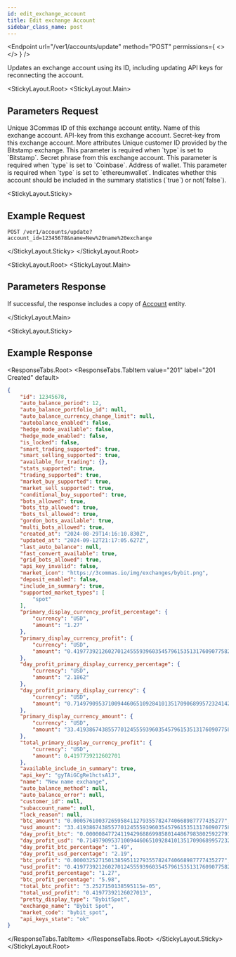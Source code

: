 ```yaml
---
id: edit_exchange_account
title: Edit exchange Account
sidebar_class_name: post
---
```


<Endpoint
  url="/ver1/accounts/update"
  method="POST"
  permissions={
    <>
      <Permission title="Permission" description="ACCOUNTS_WRITE" />
      <Permission title="Security" description="SIGNED" />
    </>
  }
/>

Updates an exchange account using its ID, including updating API keys for reconnecting the account.

<StickyLayout.Root>
<StickyLayout.Main>

## Parameters Request

<ApiParam name='account_id' type='integer' id="account_id" required>
   Unique 3Commas ID of this exchange account entity.
</ApiParam>

<ApiParam name='name' type='string' id="name">
    Name of this exchange account.
</ApiParam>

<ApiParam name='api_key' type='string' id="api_key">
   API-key from this exchange account.
</ApiParam>

<ApiParam name='secret' type='string' id="secret">
   Secret-key from this exchange account.
</ApiParam>

<CollapseAll>
<CollapseAllHeading> More attributes <CollapseAllButton /> </CollapseAllHeading>

<CollapsibleApiParam name="customer_id" type="string" id="customer_id">
  Unique customer ID provided by the Bitstamp exchange.
  This parameter is required when `type` is set to `Bitstamp`.
</CollapsibleApiParam>

<CollapsibleApiParam name="passphrase" type="string" id="passphrase">
   Secret phrase from this exchange account. This parameter is required when `type` is set to `Coinbase`.
</CollapsibleApiParam>

<CollapsibleApiParam name="address" type="string" id="address">
   Address of wallet. This parameter is required when `type` is set to `ethereumwallet`.
</CollapsibleApiParam>

<CollapsibleApiParam name="include_in_summary" type="boolean" id="include_in_summary">
   Indicates whether this account should be included in the summary statistics (`true`) or not(`false`).
</CollapsibleApiParam>
</CollapseAll>
</StickyLayout.Main>

<StickyLayout.Sticky>

## Example Request
```
POST /ver1/accounts/update?account_id=12345678&name=New%20name%20exchange
```
</StickyLayout.Sticky>
</StickyLayout.Root>

<StickyLayout.Root>
<StickyLayout.Main>

## Parameters Response
If successful, the response includes a copy of [Account](0.%20Account%20entity.mdx) entity.

</StickyLayout.Main>

<StickyLayout.Sticky>

## Example Response

<ResponseTabs.Root>
<ResponseTabs.TabItem value="201" label="201 Created" default>

```json
{
    "id": 12345678,
    "auto_balance_period": 12,
    "auto_balance_portfolio_id": null,
    "auto_balance_currency_change_limit": null,
    "autobalance_enabled": false,
    "hedge_mode_available": false,
    "hedge_mode_enabled": false,
    "is_locked": false,
    "smart_trading_supported": true,
    "smart_selling_supported": true,
    "available_for_trading": {},
    "stats_supported": true,
    "trading_supported": true,
    "market_buy_supported": true,
    "market_sell_supported": true,
    "conditional_buy_supported": true,
    "bots_allowed": true,
    "bots_ttp_allowed": true,
    "bots_tsl_allowed": true,
    "gordon_bots_available": true,
    "multi_bots_allowed": true,
    "created_at": "2024-08-29T14:16:10.830Z",
    "updated_at": "2024-09-12T21:17:05.627Z",
    "last_auto_balance": null,
    "fast_convert_available": true,
    "grid_bots_allowed": true,
    "api_key_invalid": false,
    "market_icon": "https://3commas.io/img/exchanges/bybit.png",
    "deposit_enabled": false,
    "include_in_summary": true,
    "supported_market_types": [
        "spot"
    ],
    "primary_display_currency_profit_percentage": {
        "currency": "USD",
        "amount": "1.27"
    },
    "primary_display_currency_profit": {
        "currency": "USD",
        "amount": "0.41977392126027012455593960354579615351317609077582"
    },
    "day_profit_primary_display_currency_percentage": {
        "currency": "USD",
        "amount": "2.1862"
    },
    "day_profit_primary_display_currency": {
        "currency": "USD",
        "amount": "0.71497909537100944606510928410135170906899572324142"
    },
    "primary_display_currency_amount": {
        "currency": "USD",
        "amount": "33.41938674385577012455593960354579615351317609077582"
    },
    "total_primary_display_currency_profit": {
        "currency": "USD",
        "amount": 0.4197739212602701
    },
    "available_include_in_summary": true,
    "api_key": "gyTAiGCgRe1hctsA1J",
    "name": "New name exchange",
    "auto_balance_method": null,
    "auto_balance_error": null,
    "customer_id": null,
    "subaccount_name": null,
    "lock_reason": null,
    "btc_amount": "0.000576100372659584112793557824740668987777435277",
    "usd_amount": "33.41938674385577012455593960354579615351317609077582",
    "day_profit_btc": "0.000008477241194296886998580144867983802592279153250469",
    "day_profit_usd": "0.71497909537100944606510928410135170906899572324142",
    "day_profit_btc_percentage": "1.49",
    "day_profit_usd_percentage": "2.19",
    "btc_profit": "0.000032527150138595112793557824740668987777435277",
    "usd_profit": "0.41977392126027012455593960354579615351317609077582",
    "usd_profit_percentage": "1.27",
    "btc_profit_percentage": "5.98",
    "total_btc_profit": "3.2527150138595115e-05",
    "total_usd_profit": "0.41977392126027013",
    "pretty_display_type": "BybitSpot",
    "exchange_name": "Bybit Spot",
    "market_code": "bybit_spot",
    "api_keys_state": "ok"
}
```
  </ResponseTabs.TabItem>
</ResponseTabs.Root>
</StickyLayout.Sticky>
</StickyLayout.Root>
